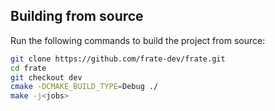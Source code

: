 
## Building from source

Run the following commands to build the project from source:
```bash
git clone https://github.com/frate-dev/frate.git
cd frate
git checkout dev
cmake -DCMAKE_BUILD_TYPE=Debug ./
make -j<jobs>
```


